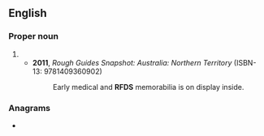 {{also|RFDs}}
==English==

===Proper noun===
{{en-proper noun}}

# {{initialism of|w:Royal Flying Doctor Service of Australia}}
#* '''2011''', ''Rough Guides Snapshot: Australia: Northern Territory'' (ISBN-13: 9781409360902)
#*: Early medical and '''RFDS''' memorabilia is on display inside.

===Anagrams===
* {{anagrams|en|DRFs|RDFs|SFDR}}